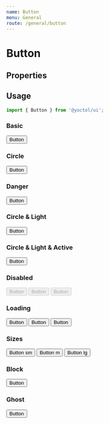 ```yaml
---
name: Button
menu: General
route: /general/button
---
```



# Button

## Properties

<PropsTable of={Button} />

## Usage

```js
import { Button } from '@yoctol/ui';
```

### Basic

<Playground>
  <Button>Button</Button>
</Playground>

### Circle

<Playground>
  <Button circle>
    Button
  </Button>
</Playground>

### Danger

<Playground>
  <Button danger>
    Button
  </Button>
</Playground>

### Circle & Light

<Playground>
  <Button circle light>
    Button
  </Button>
</Playground>

### Circle & Light & Active

<Playground>
  <Button circle light active>
    Button
  </Button>
</Playground>

### Disabled

<Playground>
  <Button disabled>Button</Button>

  <Button ml={2} light disabled>
    Button
  </Button>

  <Button ml={2} light circle disabled>
    Button
  </Button>
</Playground>

### Loading

<Playground>
  <Button ml={2} loading>Button</Button>

  <Button ml={2} light loading>
    Button
  </Button>

  <Button ml={2} light circle loading>
    Button
  </Button>
</Playground>

### Sizes

<Playground>
  <Button size="sm">
    Button sm
  </Button>

  <Button ml={2}>
    Button m
  </Button>

  <Button ml={2} size="lg">
    Button lg
  </Button>
</Playground>

### Block

<Playground>
  <Button block>
    Button
  </Button>
</Playground>

### Ghost

<Playground>
  <Box bg="dark" p={4}>
    <Button ghost>
      Button
    </Button>
  </Box>
</Playground>
